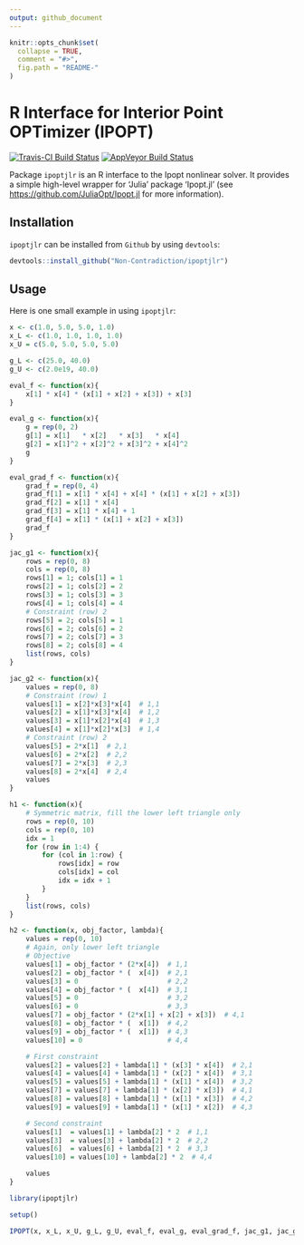 ```yaml
---
output: github_document
---
```


<!-- README.md is generated from README.Rmd. Please edit that file -->

```r
knitr::opts_chunk$set(
  collapse = TRUE,
  comment = "#>",
  fig.path = "README-"
)
```

# R Interface for Interior Point OPTimizer (IPOPT)

[![Travis-CI Build Status](https://travis-ci.org/Non-Contradiction/ipoptjlr.svg?branch=master)](https://travis-ci.org/Non-Contradiction/ipoptjlr)
[![AppVeyor Build Status](https://ci.appveyor.com/api/projects/status/github/Non-Contradiction/ipoptjlr?branch=master&svg=true)](https://ci.appveyor.com/project/Non-Contradiction/ipoptjlr)

Package `ipoptjlr` is an R interface to the Ipopt nonlinear solver.
It provides a simple high-level wrapper for
'Julia' package 'Ipopt.jl' (see <https://github.com/JuliaOpt/Ipopt.jl> 
for more information).

## Installation
`ipoptjlr` can be installed from `Github` by using `devtools`:

```r
devtools::install_github("Non-Contradiction/ipoptjlr")
```

## Usage

Here is one small example in using `ipoptjlr`:

```r
x <- c(1.0, 5.0, 5.0, 1.0)
x_L <- c(1.0, 1.0, 1.0, 1.0)
x_U = c(5.0, 5.0, 5.0, 5.0)

g_L <- c(25.0, 40.0)
g_U <- c(2.0e19, 40.0)

eval_f <- function(x){
    x[1] * x[4] * (x[1] + x[2] + x[3]) + x[3]
}

eval_g <- function(x){
    g = rep(0, 2)
    g[1] = x[1]   * x[2]   * x[3]   * x[4]
    g[2] = x[1]^2 + x[2]^2 + x[3]^2 + x[4]^2
    g
}

eval_grad_f <- function(x){
    grad_f = rep(0, 4)
    grad_f[1] = x[1] * x[4] + x[4] * (x[1] + x[2] + x[3])
    grad_f[2] = x[1] * x[4]
    grad_f[3] = x[1] * x[4] + 1
    grad_f[4] = x[1] * (x[1] + x[2] + x[3])
    grad_f
}

jac_g1 <- function(x){
    rows = rep(0, 8)
    cols = rep(0, 8)
    rows[1] = 1; cols[1] = 1
    rows[2] = 1; cols[2] = 2
    rows[3] = 1; cols[3] = 3
    rows[4] = 1; cols[4] = 4
    # Constraint (row) 2
    rows[5] = 2; cols[5] = 1
    rows[6] = 2; cols[6] = 2
    rows[7] = 2; cols[7] = 3
    rows[8] = 2; cols[8] = 4
    list(rows, cols)
}

jac_g2 <- function(x){
    values = rep(0, 8)
    # Constraint (row) 1
    values[1] = x[2]*x[3]*x[4]  # 1,1
    values[2] = x[1]*x[3]*x[4]  # 1,2
    values[3] = x[1]*x[2]*x[4]  # 1,3
    values[4] = x[1]*x[2]*x[3]  # 1,4
    # Constraint (row) 2
    values[5] = 2*x[1]  # 2,1
    values[6] = 2*x[2]  # 2,2
    values[7] = 2*x[3]  # 2,3
    values[8] = 2*x[4]  # 2,4
    values
}

h1 <- function(x){
    # Symmetric matrix, fill the lower left triangle only
    rows = rep(0, 10)
    cols = rep(0, 10)
    idx = 1
    for (row in 1:4) {
        for (col in 1:row) {
            rows[idx] = row
            cols[idx] = col
            idx = idx + 1
        }
    }
    list(rows, cols)
}

h2 <- function(x, obj_factor, lambda){
    values = rep(0, 10)
    # Again, only lower left triangle
    # Objective
    values[1] = obj_factor * (2*x[4])  # 1,1
    values[2] = obj_factor * (  x[4])  # 2,1
    values[3] = 0                      # 2,2
    values[4] = obj_factor * (  x[4])  # 3,1
    values[5] = 0                      # 3,2
    values[6] = 0                      # 3,3
    values[7] = obj_factor * (2*x[1] + x[2] + x[3])  # 4,1
    values[8] = obj_factor * (  x[1])  # 4,2
    values[9] = obj_factor * (  x[1])  # 4,3
    values[10] = 0                     # 4,4

    # First constraint
    values[2] = values[2] + lambda[1] * (x[3] * x[4])  # 2,1
    values[4] = values[4] + lambda[1] * (x[2] * x[4])  # 3,1
    values[5] = values[5] + lambda[1] * (x[1] * x[4])  # 3,2
    values[7] = values[7] + lambda[1] * (x[2] * x[3])  # 4,1
    values[8] = values[8] + lambda[1] * (x[1] * x[3])  # 4,2
    values[9] = values[9] + lambda[1] * (x[1] * x[2])  # 4,3

    # Second constraint
    values[1]  = values[1] + lambda[2] * 2  # 1,1
    values[3]  = values[3] + lambda[2] * 2  # 2,2
    values[6]  = values[6] + lambda[2] * 2  # 3,3
    values[10] = values[10] + lambda[2] * 2  # 4,4

    values
}

library(ipoptjlr)

setup()

IPOPT(x, x_L, x_U, g_L, g_U, eval_f, eval_g, eval_grad_f, jac_g1, jac_g2, h1, h2)
```
